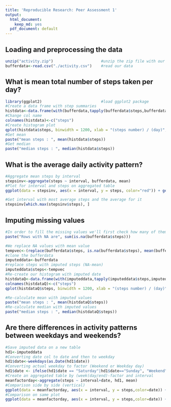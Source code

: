 ```yaml
---
title: 'Reproducible Research: Peer Assessment 1'
output:
  html_document:
    keep_md: yes
  pdf_document: default
---
```


## Loading and preprocessing the data

```R
unzip("activity.zip")                     #unzip the zip file with our data
bufferdata<-read.csv("./activity.csv")    #read our data
```

## What is mean total number of steps taken per day?

```R
library(ggplot2)                          #load ggplot2 package
#Create a data frame with step summaries
histdata<-data.frame(with(bufferdata,tapply(bufferdata$steps,bufferdata$date,FUN=sum, na.rm=TRUE)))
#Change col name
colnames(histdata)<-c("steps")
#Create histogram plot
qplot(histdata$steps, binwidth = 1200, xlab = "(steps number) / (day)",fill = I("lightsalmon2"),ylim=c(0,11),colour=I("red"))
#Get mean
paste("mean steps : ", mean(histdata$steps))
#Get median
paste("median steps : ", median(histdata$steps))
```

## What is the average daily activity pattern?

```R

#Aggregate mean steps by interval
stepsinv<-aggregate(steps ~ interval, bufferdata, mean)
#Plot for interval and steps on aggregated table
ggplot(data = stepsinv, aes(x = interval, y = steps, color="red")) + geom_line() + xlab("5 minute interval") + ylab("average number of steps taken")

#Get interval with most average steps and the average for it
stepsinv[which.max(stepsinv$steps), ]

```

## Imputing missing values

```R

#In order to fill the missing values we'll first check how many of them we have
paste("Rows with NA are", sum(is.na(bufferdata$steps)))

#We replace NA values with mean value
tempvec<-(replace(bufferdata$steps, is.na(bufferdata$steps), mean(bufferdata$steps, na.rm = TRUE)))
#clone the bufferdata
imputeddata<-bufferdata
#replace steps with imputed steps (NA-mean)
imputeddata$steps<-tempvec
#Re-create our histogram with imputed date
histdataQ<-data.frame(with(imputeddata,tapply(imputeddata$steps,imputeddata$date,FUN=sum, na.rm=TRUE)))
colnames(histdataQ)<-c("steps")
qplot(histdataQ$steps, binwidth = 1200, xlab = "(steps number) / (day)",fill = I("lightsalmon2"),ylim=c(0,11),colour=I("red"))

#Re-calculate mean with imputed values
paste("mean steps : ", mean(histdataQ$steps))
#Re-calculate median with imputed values
paste("median steps : ", median(histdataQ$steps))
```

## Are there differences in activity patterns between weekdays and weekends?

```R
#Save imputed data on a new table
hd1<-imputeddata
#Converting date col to date and then to weekday
hd1$date<-weekdays(as.Date(hd1$date))
#Converting actual weekday to factor (Weekend or Weekday day)
hd1$date <- ifelse(hd1$date == "Saturday"|hd1$date=="Sunday", "Weekend", "Weekday")   
#Create an aggregated table by (week(day/end)-factor and interval
meanfactorday<-aggregate(steps ~ interval+date, hd1, mean)
#Comparison side by side (vertical)
ggplot(data = meanfactorday, aes(x = interval, y = steps,color=date)) + geom_line()+facet_grid(date~.) + xlab("5 minute interval") + ylab("average number of steps taken")
#Comparison on same plot
ggplot(data = meanfactorday, aes(x = interval, y = steps,color=date)) + geom_line() + xlab("5 minute interval") + ylab("average number of steps taken")

```
